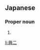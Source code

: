 ==Japanese==
{{ja-kanjitab|こう|じ|yomi=o}}

===Proper noun===
{{ja-pos|proper|こうじ}}

# {{given name|male|lang=ja|sort=こうじ}}

[[li:興二]]